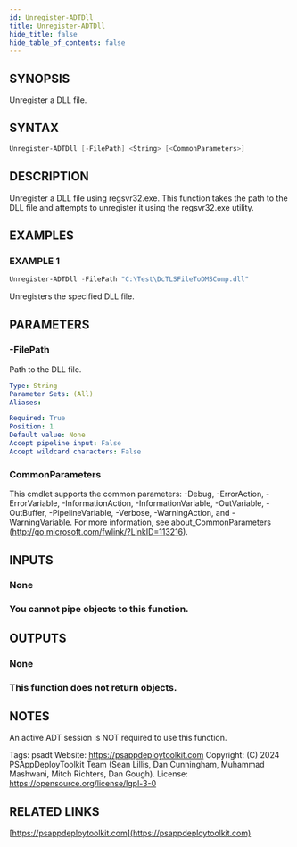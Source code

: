 ```yaml
---
id: Unregister-ADTDll
title: Unregister-ADTDll
hide_title: false
hide_table_of_contents: false
---
```


## SYNOPSIS

Unregister a DLL file.

## SYNTAX

```powershell
Unregister-ADTDll [-FilePath] <String> [<CommonParameters>]
```

## DESCRIPTION

Unregister a DLL file using regsvr32.exe.
This function takes the path to the DLL file and attempts to unregister it using the regsvr32.exe utility.

## EXAMPLES

### EXAMPLE 1

```powershell
Unregister-ADTDll -FilePath "C:\Test\DcTLSFileToDMSComp.dll"
```

Unregisters the specified DLL file.

## PARAMETERS

### -FilePath

Path to the DLL file.

```yaml
Type: String
Parameter Sets: (All)
Aliases:

Required: True
Position: 1
Default value: None
Accept pipeline input: False
Accept wildcard characters: False
```

### CommonParameters

This cmdlet supports the common parameters: -Debug, -ErrorAction, -ErrorVariable, -InformationAction, -InformationVariable, -OutVariable, -OutBuffer, -PipelineVariable, -Verbose, -WarningAction, and -WarningVariable.
For more information, see about_CommonParameters (http://go.microsoft.com/fwlink/?LinkID=113216).

## INPUTS

### None

### You cannot pipe objects to this function.
## OUTPUTS

### None

### This function does not return objects.
## NOTES
An active ADT session is NOT required to use this function.

Tags: psadt
Website: https://psappdeploytoolkit.com
Copyright: (C) 2024 PSAppDeployToolkit Team (Sean Lillis, Dan Cunningham, Muhammad Mashwani, Mitch Richters, Dan Gough).
License: https://opensource.org/license/lgpl-3-0

## RELATED LINKS

[https://psappdeploytoolkit.com](https://psappdeploytoolkit.com)
